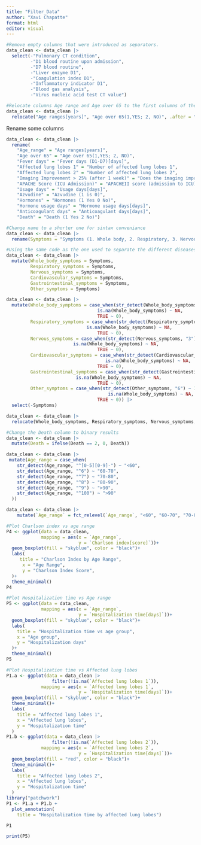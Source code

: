```yaml
---
title: "Filter_Data"
author: "Xavi Chapatte"
format: html
editor: visual
---
```


```r
#Remove empty columns that were introduced as separators. 
data_clean <- data_clean |> 
  select(-"Pulmonary CT condition",
         -"D1 blood routine upon admission",
         -"D7 blood routine",
         -"Liver enzyme D1",
         -"Coagulation index D1",
         -"Inflammatory indicator D1",
         -"Blood gas analysis",
         -"Virus nucleic acid test CT value")
```

```r
#Relocate columns Age range and Age over 65 to the first columns of the dataset.
data_clean <- data_clean |> 
  relocate("Age ranges[years]", "Age over 65(1,YES; 2, NO)", .after = "Number")
```

Rename some columns

```r
data_clean <- data_clean |> 
  rename(
    "Age_range" = "Age ranges[years]",
    "Age over 65" = "Age over 65(1,YES; 2, NO)",
    "Fever days" = "Fever days (D1-D7)[days]",
    "Affected lung lobes 1" = "Number of affected lung lobes 1",
    "Affected lung lobes 2" = "Number of affected lung lobes 2",
    "Imaging Improvement > 25% (after 1 week)" = "Does the imaging improve by more than 25% after one week (1 yes 2 no)",
    "APACHE Score (ICU Admission)" = "APACHEII score (admission to ICU)",
    "Usage days" = "Usage days[days]",
    "Azvudine" = "Azvudine (1 is 0)",
    "Hormones" = "Hormones (1 Yes 0 No)",
    "Hormone usage days" = "Hormone usage days[days]",
    "Anticoagulant days" = "Anticoagulant days[days]",
    "Death" = "Death (1 Yes 2 No)")
```

```r
#Change name to a shorter one for sintax conveniance
data_clean <- data_clean |> 
  rename(Symptoms = "Symptoms (1. Whole body, 2. Respiratory, 3. Nervous, 4. Cardiovascular, 5. Gastrointestinal, 6. Other)")
```

```r
#Using the same code as the one used to separate the different diseases, but now for symptoms
data_clean <- data_clean |> 
  mutate(Whole_body_symptoms = Symptoms,
         Respiratory_symptoms = Symptoms,
         Nervous_symptoms = Symptoms,
         Cardiovascular_symptoms = Symptoms,
         Gastrointestinal_symptoms = Symptoms,
         Other_symptoms = Symptoms)
```

```r
data_clean <- data_clean |> 
  mutate(Whole_body_symptoms = case_when(str_detect(Whole_body_symptoms, "1") ~ 1,
                                  is.na(Whole_body_symptoms) ~ NA,
                                  TRUE ~ 0),
         Respiratory_symptoms = case_when(str_detect(Respiratory_symptoms, "2") ~ 1,
                              is.na(Whole_body_symptoms) ~ NA,
                                  TRUE ~ 0),
         Nervous_symptoms = case_when(str_detect(Nervous_symptoms, "3") ~ 1,
                         is.na(Whole_body_symptoms) ~ NA,
                                  TRUE ~ 0),
         Cardiovascular_symptoms = case_when(str_detect(Cardiovascular_symptoms, "4") ~ 1,
                                     is.na(Whole_body_symptoms) ~ NA,
                                  TRUE ~ 0),
         Gastrointestinal_symptoms = case_when(str_detect(Gastrointestinal_symptoms, "5") ~ 1,
                          is.na(Whole_body_symptoms) ~ NA,
                                  TRUE ~ 0),
         Other_symptoms = case_when(str_detect(Other_symptoms, "6") ~ 1,
                                      is.na(Whole_body_symptoms) ~ NA,
                                  TRUE ~ 0)) |> 
  select(-Symptoms)
```

```r
data_clean <- data_clean |> 
  relocate(Whole_body_symptoms, Respiratory_symptoms, Nervous_symptoms, Cardiovascular_symptoms, Gastrointestinal_symptoms, Other_symptoms, .after = "Charlson index[score]")
```

```r
#Change the Death column to binary results
data_clean <- data_clean |> 
  mutate(Death = ifelse(Death == 2, 0, Death))
```

```r
data_clean <- data_clean |> 
 mutate(Age_range = case_when(
    str_detect(Age_range, "^[0-5][0-9]-") ~ "<60",
    str_detect(Age_range, "^6") ~ "60-70",
    str_detect(Age_range, "^7") ~ "70-80",
    str_detect(Age_range, "^8") ~ "80-90",
    str_detect(Age_range, "^9") ~ ">90",
    str_detect(Age_range, "^100") ~ ">90"
  )) 

```

```r
data_clean <- data_clean |> 
    mutate(`Age_range` = fct_relevel(`Age_range`, "<60", "60-70", "70-80", "80-90", ">90"))
```

```r
#Plot Charlson index vs age range
P4 <- ggplot(data = data_clean,
             mapping = aes(x = `Age_range`,
                           y = `Charlson index[score]`))+
  geom_boxplot(fill = "skyblue", color = "black")+
  labs(
     title = "Charlson Index by Age Range",
      x = "Age Range",
      y = "Charlson Index Score",
  )+
  theme_minimal()
P4

```

```r
#Plot Hospitalization time vs Age range
P5 <- ggplot(data = data_clean, 
             mapping = aes(x = `Age_range`,
                           y = `Hospitalization time[days]`))+
  geom_boxplot(fill = "skyblue", color = "black")+
  labs(
    title = "Hospitalization time vs age group",
    x = "Age group",
    y = "Hospitalization days"
  )+
  theme_minimal()
P5
```

```r
#Plot Hospitalization time vs Affected lung lobes
P1.a <- ggplot(data = data_clean |> 
                 filter(!is.na(`Affected lung lobes 1`)),
             mapping = aes(x = `Affected lung lobes 1`,
                           y = `Hospitalization time[days]`))+
  geom_boxplot(fill = "skyblue", color = "black")+
  theme_minimal()+
  labs(
    title = "Affected lung lobes 1",
    x = "Affected lung lobes",
    y = "Hospitalization time"
  )
P1.b <- ggplot(data = data_clean |> 
                 filter(!is.na(`Affected lung lobes 2`)),
             mapping = aes(x = `Affected lung lobes 2`,
                           y = `Hospitalization time[days]`))+
  geom_boxplot(fill = "red", color = "black")+
  theme_minimal()+
  labs(
    title = "Affected lung lobes 2",
    x = "Affected lung lobes",
    y = "Hospitalization time"
  )
library("patchwork")
P1 <- P1.a + P1.b + 
  plot_annotation(
    title = "Hospitalization time by affected lung lobes")

P1
```

```r
print(P5)
```
